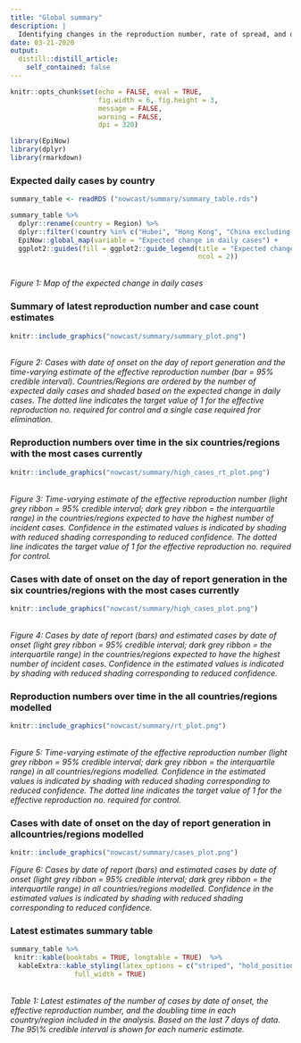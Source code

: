 ```yaml
---
title: "Global summary"
description: |
  Identifying changes in the reproduction number, rate of spread, and doubling time during the course of the COVID-19 outbreak whilst accounting for potential biases due to delays in case reporting both nationally and subnationally.
date: 03-21-2020
output:
  distill::distill_article:
    self_contained: false
---
```


```r
knitr::opts_chunk$set(echo = FALSE, eval = TRUE,
                      fig.width = 6, fig.height = 3,
                      message = FALSE,
                      warning = FALSE,
                      dpi = 320)
```


```r
library(EpiNow)
library(dplyr)
library(rmarkdown)
```

### Expected daily cases by country

```r
summary_table <- readRDS ("nowcast/summary/summary_table.rds")
```

```r
summary_table %>% 
  dplyr::rename(country = Region) %>% 
  dplyr::filter(!country %in% c("Hubei", "Hong Kong", "China excluding Hubei")) %>% 
  EpiNow::global_map(variable = "Expected change in daily cases") +
  ggplot2::guides(fill = ggplot2::guide_legend(title = "Expected change in daily cases",
                                               ncol = 2))
```

<br>
*Figure 1: Map of the expected change in daily cases*

### Summary of latest reproduction number and case count estimates

```r
knitr::include_graphics("nowcast/summary/summary_plot.png")
```

<br>
*Figure 2: Cases with date of onset on the day of report generation and the time-varying estimate of the effective reproduction number (bar = 95% credible interval). Countries/Regions are ordered by the number of expected daily cases and shaded based on the expected change in daily cases. The dotted line indicates the target value of 1 for the effective reproduction no. required for control and a single case required fror elimination.*

### Reproduction numbers over time in the six countries/regions with the most cases currently

```r
knitr::include_graphics("nowcast/summary/high_cases_rt_plot.png")
```

<br>
*Figure 3: Time-varying estimate of the effective reproduction number (light grey ribbon = 95% credible interval; dark grey ribbon = the interquartile range) in the countries/regions expected to have the highest number of incident cases. Confidence in the estimated values is indicated by shading with reduced shading corresponding to reduced confidence. The dotted line indicates the target value of 1 for the effective reproduction no. required for control.*

### Cases with date of onset on the day of report generation in the six countries/regions with the most cases currently

```r
knitr::include_graphics("nowcast/summary/high_cases_plot.png")
```

<br>
*Figure 4:  Cases by date of report (bars) and estimated cases by date of onset (light grey ribbon = 95% credible interval; dark grey ribbon = the interquartile range) in the countries/regions expected to have the highest number of incident cases. Confidence in the estimated values is indicated by shading with reduced shading corresponding to reduced confidence.*

### Reproduction numbers over time in the all countries/regions modelled

```r
knitr::include_graphics("nowcast/summary/rt_plot.png")
```

<br>
*Figure 5: Time-varying estimate of the effective reproduction number (light grey ribbon = 95% credible interval; dark grey ribbon = the interquartile range) in all countries/regions modelled. Confidence in the estimated values is indicated by shading with reduced shading corresponding to reduced confidence. The dotted line indicates the target value of 1 for the effective reproduction no. required for control.*


### Cases with date of onset on the day of report generation in allcountries/regions modelled

```r
knitr::include_graphics("nowcast/summary/cases_plot.png")
```

*Figure 6:  Cases by date of report (bars) and estimated cases by date of onset (light grey ribbon = 95% credible interval; dark grey ribbon = the interquartile range) in all countries/regions modelled. Confidence in the estimated values is indicated by shading with reduced shading corresponding to reduced confidence.*

### Latest estimates summary table

```r
summary_table %>% 
 knitr::kable(booktabs = TRUE, longtable = TRUE)  %>% 
  kableExtra::kable_styling(latex_options = c("striped", "hold_position"),
                full_width = TRUE)
```

<br>
*Table 1: Latest estimates of the number of cases by date of onset, the effective reproduction number, and the doubling time in each country/region included in the analysis. Based on the last 7 days of data. The 95\\% credible interval is shown for each numeric estimate.*

